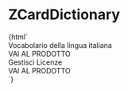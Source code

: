 
<Meta title="Card/ZCardDictionary" component="z-card-dictionary" />

# ZCardDictionary

<Preview>
  <Story name="z-card-dictionary">
    {html`
      <z-card-dictionary
        name="${text('name', 'Lo Zingarelli')}"
        cover="${text('cover', 'https://staticmy.zanichelli.it/catalogo/assets/m40004.9788808194121.jpg')}"
        disabled="${boolean('disabled', false)}"
        flipped="${boolean('flipped', false)}"
      >
        <z-card-dictionary-footer>
          <div slot="top">Vocabolario della lingua italiana</div>
          <div slot="bottom"><z-button variant="primary" style="width:100%;">VAI AL PRODOTTO</z-button></div>
        </z-card-dictionary-footer>
        <z-card-dictionary-info
          slot="back-info"
          data='{"author":"Nicola Zingarelli","year":"2021","title":"Vocabolario della lingua italiana","description":"A cura di Mario Cannella, Beata Lazzarini","online_license":{"expiration":"31/12/2021","installations":"1"},"offline_license":{"expiration":"30/06/2021","installations":"2"}}'
        >
          <z-button variant="tertiary" icon="gear">Gestisci Licenze</z-button>
        </z-card-dictionary-info>
        <z-card-dictionary-footer slot="back-footer">
          <div slot="bottom"><z-button variant="primary" style="width:100%;" tabindex="1">VAI AL PRODOTTO</z-button></div>
        </z-card-dictionary-footer>
      </z-card-dictionary>
    `}
  </Story>
</Preview>

<Props of="z-card-dictionary" />


